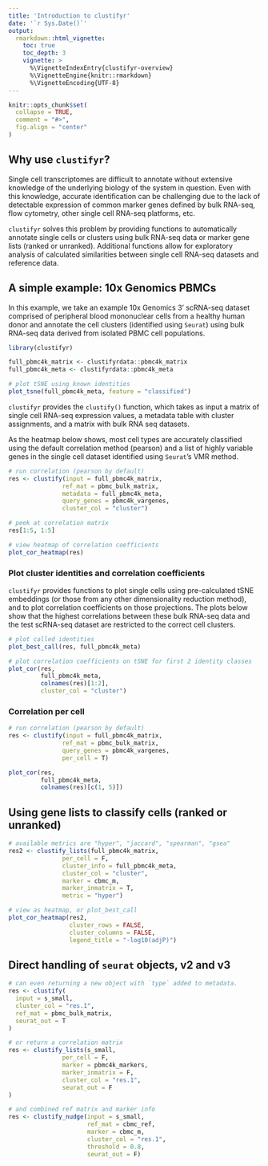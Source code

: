 ```yaml
---
title: 'Introduction to clustifyr'
date: '`r Sys.Date()`'
output:
  rmarkdown::html_vignette:
    toc: true
    toc_depth: 3
    vignette: >
      %\VignetteIndexEntry{clustifyr-overview}
      %\VignetteEngine{knitr::rmarkdown}
      %\VignetteEncoding{UTF-8}
---
```


```r
knitr::opts_chunk$set(
  collapse = TRUE,
  comment = "#>",
  fig.align = "center"
)
```

## Why use `clustifyr`?

Single cell transcriptomes are difficult to annotate without extensive knowledge of the underlying biology of the system in question. Even with this knowledge, accurate identification can be challenging due to the lack of detectable expression of common marker genes defined by bulk RNA-seq, flow cytometry, other single cell RNA-seq platforms, etc.

`clustifyr` solves this problem by providing functions to automatically annotate single cells or clusters using bulk RNA-seq data or marker gene lists (ranked or unranked). Additional functions allow for exploratory analysis of calculated similarities between single cell RNA-seq datasets and reference data.

## A simple example: 10x Genomics PBMCs

In this example, we take an example 10x Genomics 3' scRNA-seq dataset comprised of peripheral blood mononuclear cells from a healthy human donor and annotate the cell clusters (identified using `Seurat`) using bulk RNA-seq data derived from isolated PBMC cell populations. 

```r
library(clustifyr)

full_pbmc4k_matrix <- clustifyrdata::pbmc4k_matrix
full_pbmc4k_meta <- clustifyrdata::pbmc4k_meta

# plot tSNE using known identities
plot_tsne(full_pbmc4k_meta, feature = "classified")
```

`clustifyr` provides the `clustify()` function, which takes as input a matrix of single cell RNA-seq expression values, a metadata table with cluster assignments, and a matrix with bulk RNA seq datasets. 

As the heatmap below shows, most cell types are accurately classified using the default correlation method (pearson) and a list of highly variable genes in the single cell dataset identified using `Seurat`'s VMR method.

```r
# run correlation (pearson by default)
res <- clustify(input = full_pbmc4k_matrix,
               ref_mat = pbmc_bulk_matrix,
               metadata = full_pbmc4k_meta,
               query_genes = pbmc4k_vargenes,
               cluster_col = "cluster")

# peek at correlation matrix
res[1:5, 1:5]

# view heatmap of correlation coefficients
plot_cor_heatmap(res)
```

### Plot cluster identities and correlation coefficients

`clustifyr` provides functions to plot single cells using pre-calculated tSNE embeddings (or those from any other dimensionality reduction method), and to plot correlation coefficients on those projections. The plots below show that the highest correlations between these bulk RNA-seq data and the test scRNA-seq dataset are restricted to the correct cell clusters.

```r
# plot called identities
plot_best_call(res, full_pbmc4k_meta)

# plot correlation coefficients on tSNE for first 2 identity classes
plot_cor(res,
         full_pbmc4k_meta,
         colnames(res)[1:2],
         cluster_col = "cluster")
```

### Correlation per cell

```r
# run correlation (pearson by default)
res <- clustify(input = full_pbmc4k_matrix,
               ref_mat = pbmc_bulk_matrix,
               query_genes = pbmc4k_vargenes,
               per_cell = T)

plot_cor(res,
         full_pbmc4k_meta,
         colnames(res)[c(1, 5)])
```

## Using gene lists to classify cells (ranked or unranked)

```r
# available metrics are "hyper", "jaccard", "spearman", "gsea"
res2 <- clustify_lists(full_pbmc4k_matrix,
               per_cell = F,
               cluster_info = full_pbmc4k_meta,
               cluster_col = "cluster",
               marker = cbmc_m,
               marker_inmatrix = T,
               metric = "hyper")

# view as heatmap, or plot_best_call
plot_cor_heatmap(res2,
                 cluster_rows = FALSE,
                 cluster_columns = FALSE,
                 legend_title = "-log10(adjP)")
```


## Direct handling of `seurat` objects, v2 and v3

```r
# can even returning a new object with `type` added to metadata.
res <- clustify(
  input = s_small,
  cluster_col = "res.1",
  ref_mat = pbmc_bulk_matrix,
  seurat_out = T
)

# or return a correlation matrix
res <- clustify_lists(s_small,
               per_cell = F,
               marker = pbmc4k_markers,
               marker_inmatrix = F,
               cluster_col = "res.1",
               seurat_out = F
)

# and combined ref matrix and marker info
res <- clustify_nudge(input = s_small,
                      ref_mat = cbmc_ref,
                      marker = cbmc_m,
                      cluster_col = "res.1",
                      threshold = 0.8,
                      seurat_out = F)
```
